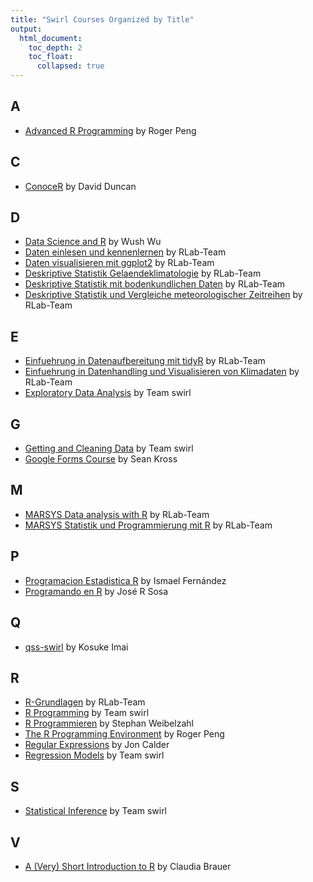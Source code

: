 ```yaml
---
title: "Swirl Courses Organized by Title"
output:
  html_document:
    toc_depth: 2
    toc_float:
      collapsed: true
---
```


## A

- [Advanced R Programming](arp.html) by Roger Peng

## C

- [ConoceR](conocer.html) by David Duncan

## D

- [Data Science and R](dsandr.html) by Wush Wu
- [Daten einlesen und kennenlernen](Daten_einlesen_und_kennenlernen.html) by RLab-Team
- [Daten visualisieren mit ggplot2](Daten_visualisieren_mit_ggplot2.html) by RLab-Team
- [Deskriptive Statistik Gelaendeklimatologie](Deskriptive_Statistik_Gelaendeklimatologie.html) by RLab-Team
- [Deskriptive Statistik mit bodenkundlichen Daten](Deskriptive_Statistik_mit_bodenkundlichen_Daten.html) by RLab-Team
- [Deskriptive Statistik und Vergleiche meteorologischer Zeitreihen](Deskriptive_Statistik_und_Vergleiche_meteorologischer_Zeitreihen.html) by RLab-Team

## E

- [Einfuehrung in Datenaufbereitung mit tidyR](Einfuehrung_in_Datenaufbereitung_mit_tidyR.html) by RLab-Team
- [Einfuehrung in Datenhandling und Visualisieren von Klimadaten](Einfuehrung_in_Datenhandling_und_Visualisieren_von_Klimadaten.html) by RLab-Team
- [Exploratory Data Analysis](eda.html) by Team swirl

## G

- [Getting and Cleaning Data](getclean.html) by Team swirl
- [Google Forms Course](gfc.html) by Sean Kross

## M

- [MARSYS Data analysis with R](MARSYS_Data_analysis_with_R.html) by RLab-Team
- [MARSYS Statistik und Programmierung mit R](MARSYS_Statistik_und_Programmierung_mit_R.html) by RLab-Team

## P

- [Programacion Estadistica R](estadistica.html) by Ismael Fernández
- [Programando en R](programando.html) by José R Sosa

## Q

- [qss-swirl](qss.html) by Kosuke Imai

## R

- [R-Grundlagen](R-Grundlagen.html) by RLab-Team
- [R Programming](rprog.html) by Team swirl
- [R Programmieren](R_Programmieren.html) by Stephan Weibelzahl
- [The R Programming Environment](rpe.html) by Roger Peng
- [Regular Expressions](regular_expressions.html) by Jon Calder
- [Regression Models](regmod.html) by Team swirl

## S

- [Statistical Inference](statinf.html) by Team swirl

## V

- [A (Very) Short Introduction to R](A_(very)_short_introduction_to_R.html) by Claudia Brauer